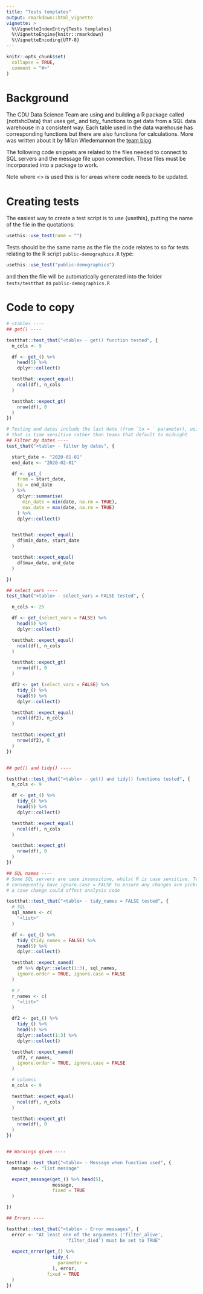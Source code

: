 ```yaml
---
title: "Tests templates"
output: rmarkdown::html_vignette
vignette: >
  %\VignetteIndexEntry{Tests templates}
  %\VignetteEngine{knitr::rmarkdown}
  %\VignetteEncoding{UTF-8}
---
```


```r
knitr::opts_chunk$set(
  collapse = TRUE,
  comment = "#>"
)
```

# Background

The CDU Data Science Team are using and building a R package called {nottshcData} that uses get_ and tidy_ functions to get data from a SQL data warehouse in a consistent way. Each table used in the data warehouse has corresponding functions but there are also functions for calculations. More was written about it by Milan Wiedemannon the [team blog](https://cdu-data-science-team.github.io/team-blog/posts/2021-08-06-nottshcverse/).

The following code snippets are related to the files needed to connect to SQL servers and the message file upon connection. These files must be incorporated into a package to work.

Note where <> is used this is for areas where code needs to be updated.

# Creating tests

The easiest way to create a test script is to use {usethis}, putting the name of the file in the quotations:

```r
usethis::use_test(name = "")
```

Tests should be the same name as the file the code relates to so for tests relating to the R script `public-demographics.R` type:


```r
usethis::use_test("public-demographics")
```

and then the file will be automatically generated into the folder `tests/testthat` as `public-demographics.R`

# Code to copy

```r
# <table> ----
## get() ----

testthat::test_that("<table> - get() function tested", {
  n_cols <- 9

  df <- get_() %>%
    head(5) %>%
    dplyr::collect()

  testthat::expect_equal(
    ncol(df), n_cols
  )

  testthat::expect_gt(
    nrow(df), 0
  )
})

# Testing end dates include the last date (from `to = ` parameter), using a team
# that is time sensitive rather than teams that default to midnight
## Filter by dates ----
test_that("<table> - filter by dates", {

  start_date <- "2020-01-01"
  end_date <- "2020-02-01"

  df <- get_(
    from = start_date,
    to = end_date
  ) %>%
    dplyr::summarise(
      min_date = min(date, na.rm = TRUE),
      max_date = max(date, na.rm = TRUE)
    ) %>%
    dplyr::collect()


  testthat::expect_equal(
    df$min_date, start_date
  )

  testthat::expect_equal(
    df$max_date, end_date
  )

})

## select_vars ----
test_that("<table> - select_vars = FALSE tested", {

  n_cols <- 25

  df <- get_(select_vars = FALSE) %>%
    head(5) %>%
    dplyr::collect()

  testthat::expect_equal(
    ncol(df), n_cols
  )

  testthat::expect_gt(
    nrow(df), 0
  )

  df2 <- get_(select_vars = FALSE) %>%
    tidy_() %>%
    head(5) %>%
    dplyr::collect()

  testthat::expect_equal(
    ncol(df2), n_cols
  )

  testthat::expect_gt(
    nrow(df2), 0
  )
})


## get() and tidy() ----

testthat::test_that("<table> - get() and tidy() functions tested", {
  n_cols <- 9

  df <- get_() %>%
    tidy_() %>%
    head(5) %>%
    dplyr::collect()

  testthat::expect_equal(
    ncol(df), n_cols
  )

  testthat::expect_gt(
    nrow(df), 0
  )
})

## SQL names ----
# Some SQL servers are case insensitive, whilst R is case sensitive. Tests 
# consequently have ignore.case = FALSE to ensure any changes are picked up as
# a case change could affect analysis code

testthat::test_that("<table> - tidy_names = FALSE tested", {
  # SQL
  sql_names <- c(
    "<list>"
  )

  df <- get_() %>%
    tidy_(tidy_names = FALSE) %>%
    head(5) %>%
    dplyr::collect()

  testthat::expect_named(
    df %>% dplyr::select(1:3), sql_names,
    ignore.order = TRUE, ignore.case = FALSE
  )

  # r
  r_names <- c(
    "<list>"
  )

  df2 <- get_() %>%
    tidy_() %>%
    head(5) %>%
    dplyr::select(1:3) %>%
    dplyr::collect()

  testthat::expect_named(
    df2, r_names,
    ignore.order = TRUE, ignore.case = FALSE
  )

  # columns
  n_cols <- 9

  testthat::expect_equal(
    ncol(df), n_cols
  )

  testthat::expect_gt(
    nrow(df), 0
  )
})


## Warnings given ----

testthat::test_that("<table> - Message when function used", {
  message <- "list message"

  expect_message(get_() %>% head(5),
                 message,
                 fixed = TRUE
  )

})

## Errors ----

testthat::test_that("<table> - Error messages", {
  error <- "At least one of the arguments ('filter_alive',
                      'filter_died') must be set to TRUE"
  
  expect_error(get_() %>%
                 tidy_(
                   parameter =
                 ), error,
               fixed = TRUE
  )
})
```

